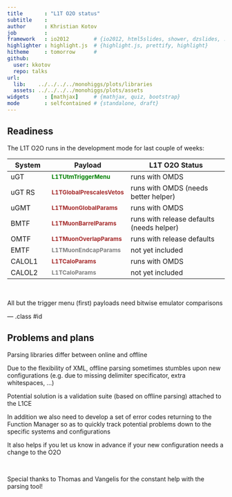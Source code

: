 ```yaml
---
title       : "L1T O2O status"
subtitle    : 
author      : Khristian Kotov
job         : 
framework   : io2012        # {io2012, html5slides, shower, dzslides, ...}
highlighter : highlight.js  # {highlight.js, prettify, highlight}
hitheme     : tomorrow      # 
github:
  user: kkotov 
  repo: talks
url:
  lib:    ../../../../monohiggs/plots/libraries
  assets: ../../../../monohiggs/plots/assets
widgets     : [mathjax]     # {mathjax, quiz, bootstrap}
mode        : selfcontained # {standalone, draft}
---
```


## Readiness

The L1T O2O runs in the development mode for last couple of weeks:

System   |    Payload     |  L1T O2O Status 
---------|----------------|----------------------
uGT      | <span style="font-weight:bold;font-size:smaller;color:green">L1TUtmTriggerMenu</span> | runs with OMDS
uGT RS   | <span style="font-weight:bold;font-size:smaller;color:brown">L1TGlobalPrescalesVetos</span> | runs with OMDS (needs better helper)
uGMT     | <span style="font-weight:bold;font-size:smaller;color:brown">L1TMuonGlobalParams</span>  | runs with OMDS
BMTF     | <span style="font-weight:bold;font-size:smaller;color:brown">L1TMuonBarrelParams</span>  | runs with release defaults (needs helper)
OMTF     | <span style="font-weight:bold;font-size:smaller;color:brown">L1TMuonOverlapParams</span> | runs with release defaults
EMTF     | <span style="font-weight:bold;font-size:smaller;color:gray">L1TMuonEndcapParams</span> | not yet included 
CALOL1   | <span style="font-weight:bold;font-size:smaller;color:brown">L1TCaloParams</span> | runs with OMDS
CALOL2   | <span style="font-weight:bold;font-size:smaller;color:gray">L1TCaloParams</span> | not yet included 

<br>

All but the trigger menu (first) payloads need bitwise emulator comparisons

--- .class #id

## Problems and plans

Parsing libraries differ between online and offline

Due to the flexibility of XML, offline parsing sometimes stumbles upon new configurations
(e.g. due to missing delimiter specificator, extra whitespaces, ...) 

Potential solution is a validation suite (based on offline parsing) attached to the L1CE

In addition we also need to develop a set of error codes returning to the Function Manager
so as to quickly track potential problems down to the specific systems and configurations

It also helps if you let us know in advance if your new configuration needs a change to the O2O

<br>

Special thanks to Thomas and Vangelis for the constant help with the parsing tool!

